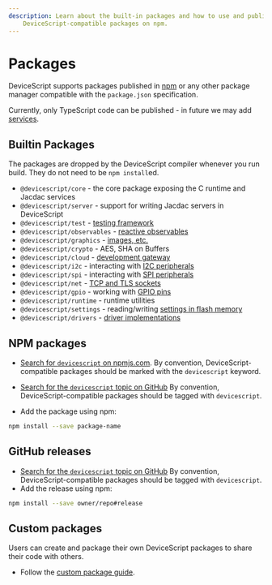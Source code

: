 ```yaml
---
description: Learn about the built-in packages and how to use and publish
    DeviceScript-compatible packages on npm.
---
```


# Packages

DeviceScript supports packages published in [npm](https://www.npmjs.com/) or any other package manager compatible
with the `package.json` specification.

Currently, only TypeScript code can be published - in future we may add [services](/developer/drivers/custom-services).

## Builtin Packages

The packages are dropped by the DeviceScript compiler whenever you run build.
They do not need to be `npm install`ed.

-   `@devicescript/core` - the core package exposing the C runtime and Jacdac services
-   `@devicescript/server` - support for writing Jacdac servers in DeviceScript
-   `@devicescript/test` - [testing framework](/developer/testing)
-   `@devicescript/observables` - [reactive observables](/developer/observables)
-   `@devicescript/graphics` - [images, etc.](/developer/graphics)
-   `@devicescript/crypto` - AES, SHA on Buffers
-   `@devicescript/cloud` - [development gateway](/developer/development-gateway)
-   `@devicescript/i2c` - interacting with [I2C peripherals](/developer/drivers/i2c)
-   `@devicescript/spi` - interacting with [SPI peripherals](/developer/drivers/spi)
-   `@devicescript/net` - [TCP and TLS sockets](/developer/net)
-   `@devicescript/gpio` - working with [GPIO pins](/developer/drivers/digital-io)
-   `@devicescript/runtime` - runtime utilities
-   `@devicescript/settings` - reading/writing [settings in flash memory](/developer/settings)
-   `@devicescript/drivers` - [driver implementations](/developer/drivers)

## NPM packages

-   [Search for `devicescript` on npmjs.com](https://www.npmjs.com/search?q=devicescript).
    By convention, DeviceScript-compatible packages should be marked with the `devicescript` keyword.

-   [Search for the `devicescript` topic on GitHub](https://github.com/topics/devicescript)
    By convention, DeviceScript-compatible packages should be tagged with `devicescript`.

-   Add the package using npm:

```bash npm2yarn
npm install --save package-name
```

## GitHub releases

-   [Search for the `devicescript` topic on GitHub](https://github.com/topics/devicescript)
    By convention, DeviceScript-compatible packages should be tagged with `devicescript`.
-   Add the release using npm:

```bash npm2yarn
npm install --save owner/repo#release
```

## Custom packages

Users can create and package their own DeviceScript packages to share their code with others.

-   Follow the [custom package guide](/developer/packages/custom).
